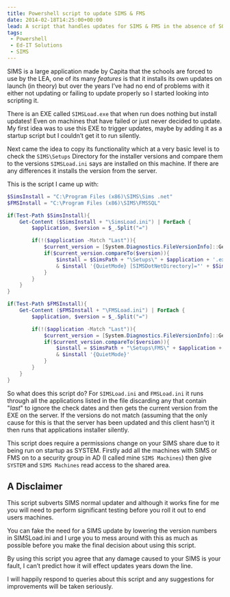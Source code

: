 ```yaml
---
title: Powershell script to update SIMS & FMS
date: 2014-02-18T14:25:00+00:00
lead: A script that handles updates for SIMS & FMS in the absence of SOLUS 3
tags:
 - Powershell
 - Ed-IT Solutions
 - SIMS
---
```

SIMS is a large application made by Capita that the schools are forced to use by the LEA, one of its many *features* is that it installs its own updates on launch (in theory) but over the years I’ve had no end of problems with it either not updating or failing to update properly so I started looking into scripting it.

There is an EXE called `SIMSLoad.exe` that when run does nothing but install updates! Even on machines that have failed or just never decided to update. My first idea was to use this EXE to trigger updates, maybe by adding it as a startup script but I couldn’t get it to run silently.

Next came the idea to copy its functionality which at a very basic level is to check the `SIMS\Setups` Directory for the installer versions and compare them to the versions `SIMSLoad.ini` says are installed on this machine. If there are any differences it installs the version from the server.

This is the script I came up with:

```powershell
$SimsInstall = "C:\Program Files (x86)\SIMS\Sims .net"
$FMSInstall = "C:\Program Files (x86)\SIMS\FMSSQL"

if(Test-Path $SimsInstall){
    Get-Content ($SimsInstall + "\SimsLoad.ini") | ForEach {
        $application, $version = $_.Split("=")

        if(!($application -Match "Last")){
            $current_version = [System.Diagnostics.FileVersionInfo]::GetVersionInfo($SimsPath + "\Setups\" + $application + ".exe").FileVersion
            if($current_version.compareTo($version)){
                $install = $SimsPath + "\Setups\" + $application + '.exe'
                & $install '{QuietMode} [SIMSDotNetDirectory]="' + $SimsInstall + '"'
            }
        }
    }
}

if(Test-Path $FMSInstall){
    Get-Content ($FMSInstall + "\FMSLoad.ini") | ForEach {
        $application, $version = $_.Split("=")

        if(!($application -Match "Last")){
            $current_version = [System.Diagnostics.FileVersionInfo]::GetVersionInfo($SimsPath + "\Setups\FMS\" + $application + ".exe").FileVersion
            if($current_version.compareTo($version)){
                $install = $SimsPath + "\Setups\FMS\" + $application + '.exe'
                & $install '{QuietMode}'
            }
        }
    }
}
```

So what does this script do? For `SIMSLoad.ini` and `FMSLoad.ini` it runs through all the applications listed in the file discarding any that contain "_last_" to ignore the check dates and then gets the current version from the EXE on the server. If the versions do not match (assuming that the only cause for this is that the server has been updated and this client hasn’t) it then runs that applications installer silently.

This script does require a permissions change on your SIMS share due to it being run on startup as SYSTEM. Firstly add all the machines with SIMS or FMS on to a security group in AD (I called mine `SIMS Machines`) then give `SYSTEM` and `SIMS Machines` read access to the shared area.

## A Disclaimer

This script subverts SIMS normal updater and although it works fine for me you will need to perform significant testing before you roll it out to end users machines.

You can fake the need for a SIMS update by lowering the version numbers in SIMSLoad.ini and I urge you to mess around with this as much as possible before you make the final decision about using this script.

By using this script you agree that any damage caused to your SIMS is your fault, I can’t predict how it will effect updates years down the line.

I will happily respond to queries about this script and any suggestions for improvements will be taken seriously.
